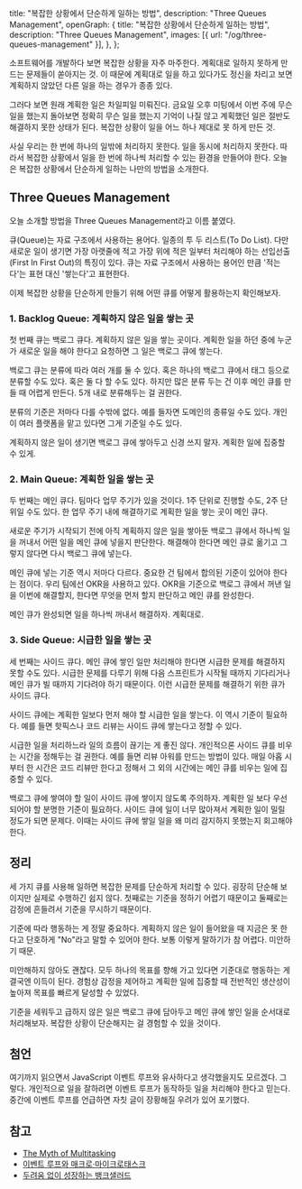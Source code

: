   title: "복잡한 상황에서 단순하게 일하는 방법",
  description: "Three Queues Management",
  openGraph: {
    title: "복잡한 상황에서 단순하게 일하는 방법",
    description: "Three Queues Management",
    images: [{ url: "/og/three-queues-management" }],
  },
};

소프트웨어를 개발하다 보면 복잡한 상황을 자주 마주한다. 계획대로 일하지 못하게 만드는 문제들이 쏟아지는 것. 이 때문에 계획대로 일을 하고 있다가도 정신을 차리고 보면 계획하지 않았던 다른 일을 하는 경우가 종종 있다.

그러다 보면 원래 계획한 일은 차일피일 미뤄진다. 금요일 오후 미팅에서 이번 주에 무슨 일을 했는지 돌아보면 정확히 무슨 일을 했는지 기억이 나질 않고 계획했던 일은 절반도 해결하지 못한 상태가 된다. 복잡한 상황이 일을 어느 하나 제대로 못 하게 만든 것.

사실 우리는 한 번에 하나의 일밖에 처리하지 못한다. 일을 동시에 처리하지 못한다. 따라서 복잡한 상황에서 일을 한 번에 하나씩 처리할 수 있는 환경을 만들어야 한다. 오늘은 복잡한 상황에서 단순하게 일하는 나만의 방법을 소개한다.

## Three Queues Management

오늘 소개할 방법을 Three Queues Management라고 이름 붙였다.

큐(Queue)는 자료 구조에서 사용하는 용어다. 일종의 투 두 리스트(To Do List). 다만 새로운 일이 생기면 가장 아랫줄에 적고 가장 위에 적은 일부터 처리해야 하는 선입선출(First In First Out)의 특징이 있다. 큐는 자료 구조에서 사용하는 용어인 만큼 '적는다'는 표현 대신 '쌓는다'고 표현한다.

이제 복잡한 상황을 단순하게 만들기 위해 어떤 큐를 어떻게 활용하는지 확인해보자.

### 1. Backlog Queue: 계획하지 않은 일을 쌓는 곳

첫 번째 큐는 백로그 큐다. 계획하지 않은 일을 쌓는 곳이다. 계획한 일을 하던 중에 누군가 새로운 일을 해야 한다고 요청하면 그 일은 백로그 큐에 쌓는다.

백로그 큐는 분류에 따라 여러 개를 둘 수 있다. 혹은 하나의 백로그 큐에서 태그 등으로 분류할 수도 있다. 혹은 둘 다 할 수도 있다. 하지만 많은 분류 두는 건 이후 메인 큐를 만들 때 어렵게 만든다. 5개 내로 분류해두는 걸 권한다.

분류의 기준은 저마다 다를 수밖에 없다. 예를 들자면 도메인의 종류일 수도 있다. 개인이 여러 플랫폼을 맡고 있다면 그게 기준일 수도 있다.

계획하지 않은 일이 생기면 백로그 큐에 쌓아두고 신경 쓰지 말자. 계획한 일에 집중할 수 있게.

### 2. Main Queue: 계획한 일을 쌓는 곳

두 번째는 메인 큐다. 팀마다 업무 주기가 있을 것이다. 1주 단위로 진행할 수도, 2주 단위일 수도 있다. 한 업무 주기 내에 해결하기로 계획한 일을 쌓는 곳이 메인 큐다.

새로운 주기가 시작되기 전에 아직 계획하지 않은 일을 쌓아둔 백로그 큐에서 하나씩 일을 꺼내서 어떤 일을 메인 큐에 넣을지 판단한다. 해결해야 한다면 메인 큐로 옮기고 그렇지 않다면 다시 백로그 큐에 넣는다.

메인 큐에 넣는 기준 역시 저마다 다르다. 중요한 건 팀에서 합의된 기준이 있어야 한다는 점이다. 우리 팀에선 OKR을 사용하고 있다. OKR을 기준으로 백로그 큐에서 꺼낸 일을 이번에 해결할지, 한다면 무엇을 먼저 할지 판단하고 메인 큐를 완성한다.

메인 큐가 완성되면 일을 하나씩 꺼내서 해결하자. 계획대로.

### 3. Side Queue: 시급한 일을 쌓는 곳

세 번째는 사이드 큐다. 메인 큐에 쌓인 일만 처리해야 한다면 시급한 문제를 해결하지 못할 수도 있다. 시급한 문제를 다루기 위해 다음 스프린트가 시작될 때까지 기다리거나 메인 큐가 빌 때까지 기다려야 하기 때문이다. 이런 시급한 문제를 해결하기 위한 큐가 사이드 큐다.

사이드 큐에는 계획한 일보다 먼저 해야 할 시급한 일을 쌓는다. 이 역시 기준이 필요하다. 예를 들면 핫픽스나 코드 리뷰는 사이드 큐에 쌓는다고 정할 수 있다.

시급한 일을 처리하느라 일의 흐름이 끊기는 게 좋진 않다. 개인적으론 사이드 큐를 비우는 시간을 정해두는 걸 권한다. 예를 들면 리뷰 아워를 만드는 방법이 있다. 매일 아홉 시부터 한 시간은 코드 리뷰만 한다고 정해서 그 외의 시간에는 메인 큐를 비우는 일에 집중할 수 있다.

백로그 큐에 쌓여야 할 일이 사이드 큐에 쌓이지 않도록 주의하자. 계획한 일 보다 우선되어야 할 분명한 기준이 필요하다. 사이드 큐에 일이 너무 많아져서 계획한 일이 밀릴 정도가 되면 문제다. 이때는 사이드 큐에 쌓일 일을 왜 미리 감지하지 못했는지 회고해야 한다.

## 정리

세 가지 큐를 사용해 일하면 복잡한 문제를 단순하게 처리할 수 있다. 굉장히 단순해 보이지만 실제로 수행하긴 쉽지 않다. 첫째로는 기준을 정하기 어렵기 때문이고 둘째로는 감정에 흔들려서 기준을 무시하기 때문이다.

기준에 따라 행동하는 게 정말 중요하다. 계획하지 않은 일이 들어왔을 때 지금은 못 한다고 단호하게 "No"라고 말할 수 있어야 한다. 보통 이렇게 말하기가 참 어렵다. 미안하기 때문.

미안해하지 않아도 괜찮다. 모두 하나의 목표를 향해 가고 있다면 기준대로 행동하는 게 결국엔 이득이 된다. 경험상 감정을 제어하고 계획한 일에 집중할 때 전반적인 생산성이 높아져 목표를 빠르게 달성할 수 있었다.

기준을 세워두고 급하지 않은 일은 백로그 큐에 담아두고 메인 큐에 쌓인 일을 순서대로 처리해보자. 복잡한 상황이 단순해지는 걸 경험할 수 있을 것이다.

## 첨언

여기까지 읽으면서 JavaScript 이벤트 루프와 유사하다고 생각했을지도 모르겠다. 그렇다. 개인적으로 일을 잘하려면 이벤트 루프가 동작하듯 일을 처리해야 한다고 믿는다. 중간에 이벤트 루프를 언급하면 자칫 글이 장황해질 우려가 있어 포기했다.

## 참고

- [The Myth of Multitasking](https://www.psychologytoday.com/intl/blog/creativity-without-borders/201405/the-myth-multitasking)
- [이벤트 루프와 매크로·마이크로태스크](https://ko.javascript.info/event-loop)
- [두려움 없이 성장하는 뱅크샐러드](https://blog.banksalad.com/tech/grow-fearlessly/)
